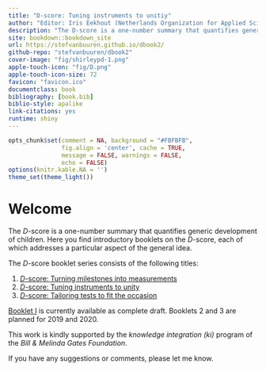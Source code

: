 ```yaml
--- 
title: "D-score: Tuning instruments to unitiy"
author: "Editor: Iris Eekhout (Netherlands Organization for Applied Scientific Research TNO, Leiden)"
description: "The D-score is a one-number summary that quantifies generic development of children, closely modelled after body measurements like height and weight. This booklet describes application of the D-score where different groups are measured by different instruments."
site: bookdown::bookdown_site
url: https://stefvanbuuren.github.io/dbook2/
github-repo: "stefvanbuuren/dbook2"
cover-image: "fig/shirleypd-1.png"
apple-touch-icon: "fig/D.png"
apple-touch-icon-size: 72
favicon: "favicon.ico"
documentclass: book
bibliography: [book.bib]
biblio-style: apalike
link-citations: yes
runtime: shiny
---
```


```r
opts_chunk$set(comment = NA, background = "#FBFBFB",
               fig.align = 'center', cache = TRUE, 
               message = FALSE, warnings = FALSE,
               echo = FALSE)
options(knitr.kable.NA = '')
theme_set(theme_light())
```

# Welcome {-}

The $D$-score is a one-number summary that quantifies generic
development of children. Here you find introductory booklets on the
$D$-score, each of which addresses a particular aspect of the general
idea.

The $D$-score booklet series consists of the following titles:

1. [$D$-score: Turning milestones into measurements](https://stefvanbuuren.github.io/dbook1/)
2. [$D$-score: Tuning instruments to unity](https://stefvanbuuren.github.io/dbook2/)
3. [$D$-score: Tailoring tests to fit the occasion](https://stefvanbuuren.github.io/dbook3/)

[Booklet I](https://stefvanbuuren.github.io/dbook1/) is currently
available as complete draft. Booklets 2 and 3 are planned for 2019 and
2020.

This work is kindly supported by the *knowledge integration (ki)*
program of the *Bill & Melinda Gates Foundation*.

If you have any suggestions or comments, please let me know.
